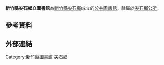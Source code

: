 {{Unreferenced |time=2014-12-20T16:42:22+00:00 }}
{{Expand|time=2014-12-20}}
{{Infobox library
| library_name       = 新竹縣尖石鄉立圖書館
| library_logo       = 
| image              = 
| caption            = 
| location           = [[新竹縣|新竹縣]][[尖石鄉|尖石鄉]]嘉樂村2鄰26號
| type               = 
| num_branches       = 
| num_employees      =
| established        = 
| items_collected    = 
| collection_size    = 
| legal_deposit      = 
| req_to_access      = 開放予任何需要使用館藏與服務者
| budget             = 
| director           = 
| website            =[http://library.hchcc.gov.tw/library/09towns/tow_b01_main.asp?bull_id=644 新竹縣尖石鄉立圖書館]
}}

'''新竹縣尖石鄉立圖書館'''為[[新竹縣|新竹縣]][[尖石鄉|尖石鄉]]成立的[[公共圖書館|公共圖書館]]，隸屬於[[尖石鄉公所|尖石鄉公所]]。

== 參考資料 ==
{{reflist}}

== 外部連結 ==

{{中華民國公立圖書館}}

[[Category:新竹縣圖書館|Category:新竹縣圖書館]]
[[Category:尖石鄉|]]